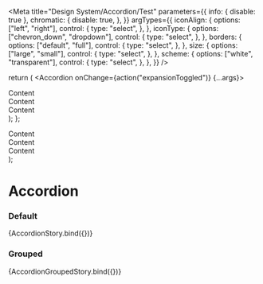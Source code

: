 

<Meta
  title="Design System/Accordion/Test"
  parameters={{
    info: { disable: true },
    chromatic: {
      disable: true,
    },
  }}
  argTypes={{
    iconAlign: {
      options: ["left", "right"],
      control: {
        type: "select",
      },
    },
    iconType: {
      options: ["chevron_down", "dropdown"],
      control: {
        type: "select",
      },
    },
    borders: {
      options: ["default", "full"],
      control: {
        type: "select",
      },
    },
    size: {
      options: ["large", "small"],
      control: {
        type: "select",
      },
    },
    scheme: {
      options: ["white", "transparent"],
      control: {
        type: "select",
      },
    },
  }}
/>

  return (
    <Accordion onChange={action("expansionToggled")} {...args}>
      <div>Content</div>
      <div>Content</div>
      <div>Content</div>
    </Accordion>
  );
};

  <AccordionGroup>
    <Accordion title="First Accordion" onChange={action("expansionToggled")}>
      <Box p={2}>
        <Textbox label="Textbox in an Accordion" />
      </Box>
    </Accordion>
    <Accordion title="Second Accordion" onChange={action("expansionToggled")}>
      <Box p={2}>
        <Textbox label="Textbox in an Accordion" />
      </Box>
    </Accordion>
    <Accordion title="Third Accordion" onChange={action("expansionToggled")}>
      <Box p={2}>
        <div>Content</div>
        <div>Content</div>
        <div>Content</div>
      </Box>
    </Accordion>
  </AccordionGroup>
);

# Accordion

### Default

<Preview>
  <Story
    name="default"
    args={{
      iconType: undefined,
      iconAlign: "right",
      borders: undefined,
      size: undefined,
      customPadding: 0,
      scheme: undefined,
      title: "Title",
      subTitle: "Sub Title",
      width: "100%",
    }}
  >
    {AccordionStory.bind({})}
  </Story>
</Preview>

### Grouped

<Preview>
  <Story name="grouped">{AccordionGroupedStory.bind({})}</Story>
</Preview>
